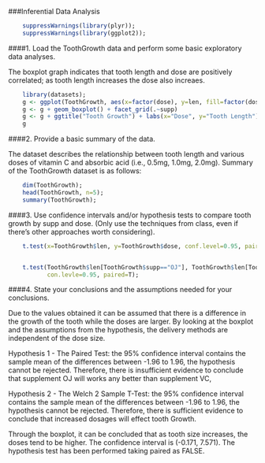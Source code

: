 ###Inferential Data Analysis

```r
    suppressWarnings(library(plyr));
    suppressWarnings(library(ggplot2));
```
  
  
####1. Load the ToothGrowth data and perform some basic exploratory data analyses.
  
The boxplot graph indicates that tooth length and dose are positively correlated; as tooth length increases the dose also increaes.
```r
    library(datasets);
    g <- ggplot(ToothGrowth, aes(x=factor(dose), y=len, fill=factor(dose)))
    g <- g + geom_boxplot() + facet_grid(.~supp) 
    g <- g + ggtitle("Tooth Growth") + labs(x="Dose", y="Tooth Length")
    g
```
  
####2. Provide a basic summary of the data.

The dataset describes the relationship between tooth length and various doses of vitamin C and absorbic acid (i.e., 0.5mg, 1.0mg, 2.0mg).  Summary of the ToothGrowth dataset is as follows:
```r
    dim(ToothGrowth);
    head(ToothGrowth, n=5);
    summary(ToothGrowth);
```

####3. Use confidence intervals and/or hypothesis tests to compare tooth growth by supp and dose. (Only use the techniques from class, even if there's other approaches worth considering).
```r

    t.test(x=ToothGrowth$len, y=ToothGrowth$dose, conf.level=0.95, paired=F);


    t.test(ToothGrowth$len[ToothGrowth$supp=="OJ"], ToothGrowth$len[ToothGrowth$supp=="VC"],
           con.levle=0.95, paired=T);


```

####4. State your conclusions and the assumptions needed for your conclusions. 
  
Due to the values obtained it can be assumed that there is a difference in the growth of the tooth while the doses are larger.  By looking at the boxplot and the assumptions from the hypothesis, the delivery methods are independent of the dose size.

Hypothesis 1 - The Paired Test: the 95% confidence interval contains the sample mean of the differences between -1.96 to 1.96, the hypothesis cannot be rejected. Therefore, there is insufficient evidence to conclude that supplement OJ will works any better than supplement VC,

Hypothesis 2 - The Welch 2 Sample T-Test: the 95% confidence interval contains the sample mean of the differences between -1.96 to 1.96, the hypothesis cannot be rejected. Therefore, there is sufficient evidence to conclude that increased dosages will effect tooth Growth.

Through the boxplot, it can be concluded that as tooth size increases, the doses tend to be higher. The confidence interval is (-0.171, 7.571). The hypothesis test has been performed taking paired as FALSE.
